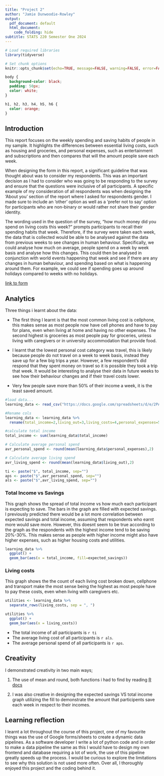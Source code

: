 ```yaml
---
title: "Project 2"
author: "Jamie Dunwoodie-Rowley"
output:
  pdf_document: default
  html_document:
    code_folding: hide
subtitle: STATS 220 Semester One 2024
---
```


```r
# Load required libraries
library(tidyverse)

# Set chunk options
knitr::opts_chunk$set(echo=TRUE, message=FALSE, warning=FALSE, error=FALSE)
```

```css
body {
  background-color: black;
  padding: 50px;
  color: white;
}

h1, h2, h3, h4, h5, h6 {
  color: orange;
}

```

## Introduction

This report focuses on the weekly spending and saving habits of people in my sample. It highlights the differences between essential living costs, such as housing and groceries, and personal expenses, such as entertainment and subscriptions and then compares that will the amount people save each week.

When designing the form in this report, a significant guideline that was thought about was to consider my respondents. This was an important decision as I had to consider who was going to be responding to the survey and ensure that the questions were inclusive of all participants. A specific example of my consideration of all respondents was when designing the 'About you' section of the report where I asked for respondents gender. I made sure to include an 'other' option as well as a 'prefer not to say' option for participants who are non-binary or would rather not share their gender identity.

The wording used in the question of the survey, “how much money did you spend on living costs this week?” prompts participants to recall their spending habits that week. Therefore, if the survey were taken each week, the data that is collected would be able to be analysed against the data from previous weeks to see changes in human behaviour. Specifically, we could analyse how much on average, people spend on a week by week basis and analyse how this changes. This could then be analysed in conjunction with world events happening that week and see if there are any changes in human behaviour, and spending based on what is happening around them. For example, we could see if spending goes up around holidays compared to weeks with no holidays.

[link to form](https://docs.google.com/forms/d/e/1FAIpQLSdRocpe-xXB6DCroS1ioRh9A077nu2TgXfFSUcitgg9M3i33g/viewform?usp=sf_link)

## Analytics

Three things i learnt about the data:

-   The first thing I learnt is that the most common living cost is cellphone, this makes sense as most people now have cell phones and have to pay for plans, even when living at home and having no other expenses. The second highest is groceries as most people pay for groceries, unless living with caregivers or in university accommodation that provide food.

-   I learnt that the lowest personal cost category was travel, this is likely because people do not travel on a week to week basis, instead they save up for a few big trips a year. However, a few respondent's did respond that they spent money on travel so it is possible they took a trip that week. It would be interesting to analyse their data in future weeks to see how their behaviour changes and if their travel costs lower.

-   Very few people save more than 50% of their income a week, it is the least saved amount.

```r
#load data...
learning_data <- read_csv("https://docs.google.com/spreadsheets/d/e/2PACX-1vSsjAq84CkLUyX8eM421JZFyTxYDhGxjqiQQMQT7NDhFidi_vAjFxH5rsSGnqc6aSlSugRsHYJwpezN/pub?output=csv")

#Rename cols
learning_data <- learning_data %>%
  rename(total_income=2,living_out=3,living_costs=4,personal_expenses=5,personal_costs=6,expected_savings=7)

#calculate total income
total_income <- sum(learning_data$total_income) 

# Calculate average personal spend
avr_personal_spend <- round(mean(learning_data$personal_expenses),2)

# Calculate average living spend
avr_living_spend <- round(mean(learning_data$living_out),2)

ti <- paste("$", total_income, sep="")
aps <- paste("$",avr_personal_spend, sep="")
als <- paste("$",avr_living_spend, sep="")

```

### Total Income vs Savings

This graph shows the spread of total income vs how much each participant is expecting to save. The bars in the graph are filled with expected savings. I previously predicted there would be a lot more correlation between expected savings and total income, assuming that respondents who earnt more would save more. However, this doesnt seem to be true according to the graph as the respondents with the highest income tend to be saving 20%-30%. This makes sense as people with higher income might also have higher expenses, such as higher housing costs and utilities.

```r
learning_data %>%
  ggplot() +
  geom_bar(aes(x = total_income, fill=expected_savings))
```

### Living costs

This graph shows the the count of each living cost broken down, cellphone and transport make the most sense being the highest as most people have to pay these costs, even when living with caregivers etc.

```r
utilities <- learning_data %>% 
  separate_rows(living_costs, sep = ", ")

utilities %>%
  ggplot() +
  geom_bar(aes(x = living_costs))
```

-   The total income of all participants is `r ti`
-   The average living cost of all participants is `r als`.
-   The average personal spend of all participants is `r aps`.

## Creativity

I demonstrated creativity in two main ways;

1.  The use of mean and round, both functions i had to find by reading [R docs](https://www.rdocumentation.org/search?q=round)

2.  I was also creative in designing the expected savings VS total income graph utilizing the fill to demonstrate the amount that participents save each week in respect to their incomes.

## Learning reflection

I learnt a lot throughout the course of this project, one of my favourite things was the use of Google forms/sheets to create a dynamic data pipelines. As a software developer I write a lot of python code and in order to make a data pipeline the same as this I would have to design my own frontend and database requiring a lot of work, the use of this pipeline greatly speeds up the process. I would be curious to explore the limitations to see why this solution is not used more often. Over all, I thoroughly enjoyed this project and the coding behind it.
